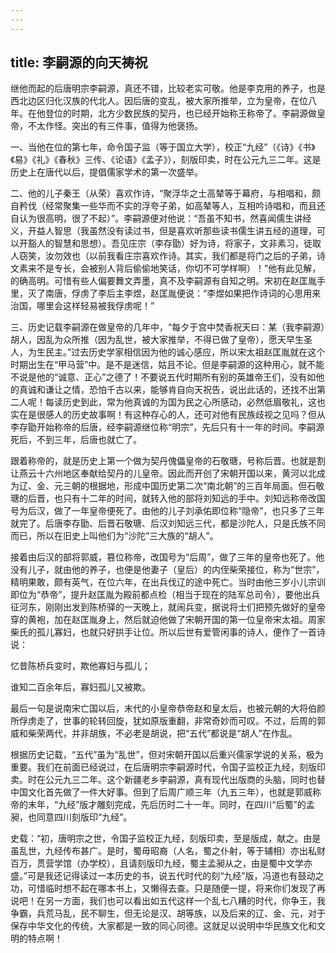 ```yaml
---
---
---
```

title: 李嗣源的向天祷祝
---




继他而起的后唐明宗李嗣源，真还不错，比较老实可敬。他是李克用的养子，也是西北边区归化汉族的代北人。因后唐的变乱，被大家所推举，立为皇帝，在位八年。在他登位的时期，北方少数民族的契丹，也已经开始称王称帝了。李嗣源做皇帝，不太作怪。突出的有三件事，值得为他褒扬。

一、当他在位的第七年，命令国子监（等于国立大学），校正“九经”（《诗》《书》《易》《礼》《春秋》三传、《论语》《孟子》），刻版印卖，时在公元九三二年。这是历史上在唐代以后，提倡儒家学术的第一次盛举。

二、他的儿子秦王（从荣）喜欢作诗，“聚浮华之士高辇等于幕府，与相唱和，颇自矜伐（经常聚集一些华而不实的浮夸子弟，如高辇等人，互相吟诗唱和，而且还自认为很高明，很了不起）”。李嗣源便对他说：“吾虽不知书，然喜闻儒生讲经义，开益人智思（我虽然没有读过书，但是喜欢听那些读书儒生讲五经的道理，可以开豁人的智慧和思想）。吾见庄宗（李存勖）好为诗，将家子，文非素习，徒取人窃笑，汝勿效也（以前我看庄宗喜欢作诗。其实，我们都是将门之后的子弟，诗文素来不是专长，会被别人背后偷偷地笑话，你切不可学样啊）！”他有此见解，的确高明。可惜有些人偏要舞文弄墨，真不及李嗣源有自知之明。宋初在赵匡胤手里，灭了南唐，俘虏了李后主李煜，赵匡胤便说：“李煜如果把作诗词的心思用来治国，哪里会这样轻易被我俘虏呢！”

三、历史记载李嗣源在做皇帝的几年中，“每夕于宫中焚香祝天曰：某（我李嗣源）胡人，因乱为众所推（因为乱世，被大家推举，不得已做了皇帝），愿天早生圣人，为生民主。”过去历史学家相信因为他的诚心感应，所以宋太祖赵匡胤就在这个时期出生在“甲马营”中。是不是迷信，姑且不论。但是李嗣源的这种用心，就不能不说是他的“诚意、正心”之德了！不要说五代时期所有别的英雄帝王们，没有如他的真诚和谦让之情，恐怕千古以来，能够肯自向天祝告，说出此话的，还找不出第二人呢！每读历史到此，常为他真诚的为国为民之心所感动，必然低眉敬礼，这也实在是很感人的历史故事啊！有这种存心的人，还可对他有民族歧视之见吗？但从李存勖开始称帝的后唐，经李嗣源继位称“明宗”，先后只有十一年的时间。李嗣源死后，不到三年，后唐也就亡了。

跟着称帝的，就是历史上第一个做为契丹傀儡皇帝的石敬瑭，号称后晋。也就是割让燕云十六州地区奉献给契丹的儿皇帝。因此而开创了宋朝开国以来，黄河以北成为辽、金、元三朝的根据地，形成中国历史第二次“南北朝”的三百年局面。但石敬瑭的后晋，也只有十二年的时间，就转入他的部将刘知远的手中。刘知远称帝改国号为后汉，做了一年皇帝便死了。由他的儿子刘承佑即位称“隐帝”，也只多了三年就完了。后唐李存勖、后晋石敬瑭、后汉刘知远三代，都是沙陀人，只是氏族不同而已，所以在旧史上叫他们为“沙陀”三大族的“胡人”。

接着由后汉的部将郭威，篡位称帝，改国号为“后周”，做了三年的皇帝也死了。他没有儿子，就由他的养子，也便是他妻子（皇后）的内侄柴荣接位，称为“世宗”，精明果敢，颇有英气，在位六年，在出兵伐辽的途中死亡。当时由他三岁小儿宗训即位为“恭帝”，提升赵匡胤为殿前都点检（相当于现在的陆军总司令），要他出兵征河东，刚刚出发到陈桥驿的一天晚上，就闹兵变，据说将士们把预先做好的皇帝穿的黄袍，加在赵匡胤身上，然后就迫他做了宋朝开国的第一位皇帝宋太祖。周家柴氏的孤儿寡妇，也就只好拱手让位。所以后世有爱管闲事的诗人，便作了一首诗说：

忆昔陈桥兵变时，欺他寡妇与孤儿；

谁知二百余年后，寡妇孤儿又被欺。

最后一句是说南宋亡国以后，末代的小皇帝恭帝赵和皇太后，也被元朝的大将伯颜所俘虏走了，世事的轮转回旋，犹如原版重翻，非常奇妙而可叹。不过，后周的郭威和柴荣两代，并非胡族，不必老是胡说，把“五代”都说是“胡人”在作乱。

根据历史记载，“五代”虽为“乱世”，但对宋朝开国以后重兴儒家学说的关系，极为重要。我们在前面已经说过，在后唐明宗李嗣源时代，令国子监校正九经，刻版印卖。时在公元九三二年。这个新疆老乡李嗣源，真有现代出版商的头脑，同时也替中国文化首先做了一件大好事。但到了后周广顺三年（九五三年），也就是郭威称帝的末年，“九经”版才雕刻完成，先后历时二十一年。同时，在四川“后蜀”的孟昶，也同意四川刻版印“九经”。

史载：“初，唐明宗之世，令国子监校正九经，刻版印卖，至是版成，献之。由是虽乱世，九经传布甚广。是时，蜀毋昭裔（人名，蜀之仆射，等于辅相）亦出私财百万，贯营学馆（办学校），且请刻版印九经，蜀主孟昶从之，由是蜀中文学亦盛。”可是我还记得读过一本历史的书，说五代时代的刻“九经”版，冯道也有鼓动之功，可惜临时想不起在哪本书上，又懒得去查。只是随便一提，将来你们发现了再说吧！在另一方面，我们也可以看出如五代这样一个乱七八糟的时代，你争王，我争霸，兵荒马乱，民不聊生，但无论是汉、胡等族，以及后来的辽、金、元，对于保存中华文化的传统，大家都是一致的同心同德。这就足以说明中华民族文化和文明的特点啊！